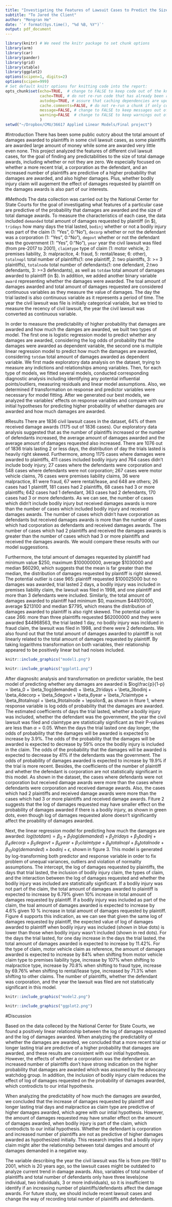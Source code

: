 ```yaml
---
title: "Investigating the Features of Lawsuit Cases to Predict the Size of Total Damage Awards"
subtitle: "To Jared the Client"
author: "Mengran He"
date: '`r format(Sys.time(), "%d %B, %Y")`'
output: pdf_document
---
```


```r
library(knitr) # We need the knitr package to set chunk options
library(arm)
library(car)
library(pander)
library(grid)
library(xtable)
library(ggplot2)
options(scipen=1, digits=2)
options(scipen=999)
# Set default knitr options for knitting code into the report:
opts_chunk$set(echo=TRUE,  # change to FALSE to keep code out of the knitted document
               cache=TRUE, # do not re-run code that has already been run
               autodep=TRUE, # assure that caching dependencies are updated correctly
               cache.comments=FALSE, # do not re-run a chunk if only comments are changed
               message=FALSE, # change to FALSE to keep messages out of the knitted document
               warning=FALSE  # change to FALSE to keep warnings out of the knitted document
               )
setwd("~/Dropbox/CMU/36617 Applied Linear Models/Final project")
```

#Introduction
There has been some public outcry about the total amount of damages awarded to plaintiffs in some civil lawsuit cases, as some plaintiffs are awarded large amount of money while some are awarded very little even none. This project analyzed the features of different civil lawsuit cases, for the goal of finding any predictabilities to the size of total damage awards, including whether or not they are zero. We especially focused on whether a more recent trial, a corporation as the defendant, and an increased number of plaintiffs are predictive of a higher probability that damages are awarded, and also higher damages. Plus, whether bodily injury claim will augement the effect of damages requested by plaintiff on the damages awards is also part of our interests. 

#Methods
The data collection was carried out by the National Center for State Courts for the goal of investigating what features of a particular case are predictive of the probability that damages are awarded and the size of total damage awards. To measure the characteristics of each case, the data included `demanded` total amount of damages requested by plaintiff (in $), `tridays` how many days the trial lasted, `bodinj` whether or not a bodily injury was part of the claim (1: "Yes", 0:"No"), `decorp` whether or not the defendant was a corporation (1: "Yes", 0:"No"), `degovt` whether or not the defendant was the government (1: "Yes", 0:"No"), `year` year the civil lawsuit was filed (from pre-2017 to 2001), `claimtype` type of claim (1: motor vehicle, 2: premises liability, 3: malpracitce, 4: fraud, 5: rental/lease; 6: other), `totalnopl` total number of plaintiffs(1: one plaintiff, 2: two plaintiffs, 3: >= 3 plaintiffs), `totalnode` total number of defendants(1: one defendant, 2:two defendants, 3: >=3 defendants), as well as `totdam` total amount of damages awarded to plaintiff (in $). In addition, we added another binary variable `award` representing whether the damages were awarded. The toal amount of damages awarded and total amount of damages requested are considered continuous variables as they measure the value of damages. The day the trial lasted is also continuous variable as it represents a period of time. The year the civil lawsuit was file is initially categorical variable, but we tried to measure the recency of civil lawsuit, the year the civil lawsuit was converted as continuous variable. 

In order to measure the predictability of higher probability that damages are awarded and how much the damges are awarded, we built two types of model. The first one is logistic regression model to predict whether any damages are awarded, considering the log odds of probability that the damages were awarded as dependent variable, the second one is multiple linear regression model to predict how much the damages are awarded, considering `totdam` total amount of damages awarded as dependent variable. We first made exploratory data analysis on the dataset, trying to measure any indictions and relationships among variables. Then, for each type of models, we fitted several models, conducted corresponding diagnostic analysis including identifying any potential influential points/outliers, measuring residuals and linear model assumptions. Also, we determined if transformation on response and predictor variables were necessary for model fitting. After we generated our best models, we analyzed the variables' effects on response variables and compare with our initial hypotheses for predicting higher probability of whether damages are awarded and how much damages are awarded. 

#Results
There are 1836 civil lawsuit cases in the dataset, 64% of them received damage awards (1175 out of 1836 cases). Our exploratory data analysis suggested that as the number of plaintiffs increased or the number of defendants increased, the average amount of damages awarded and the average amount of damages requested also increased. There are 1076 out of 1836 trials lasting 2 or less days, the distribution of day the trials lasted is heavily right skewed. Furthermore, among 1175 cases where damages were awarded to plaintiffs, 411 cases included bodily injury and 764 cases didn't include body injury; 27 cases where the defendants were corporation and 548 cases where defendants were not corporation; 267 cases were motor vehicle claims, 76 cases were premises liability claims, 36 were malpractice, 81 were fraud, 67 were rental/lease, and 648 are others; 26 cases had 1 plaintiff, 181 cases had 2 plaintiffs, 68 cases had 3 or more plaintiffs; 642 cases had 1 defendant, 363 cases had 2 defendants, 170 cases had 3 or more defendants. As we can see, the number of cases which didn't include bodily injury but received damages awards is more than the number of cases which included bodily injury and received damages awards. The number of cases which didn't have corporation as defendants but received damages awards is more than the number of cases which had corporation as defendants and received damages awards. The number of cases which had 2 plaintiffs and received the damages awards is greater than the number of cases which had 3 or more plaintiffs and received the damages awards. We would compare these results with our model suggesstions. 

Furthermore, the total amount of damages requested by plaintiff had minimum value $250, maximum $100000000, average $1030000 and median $60290, which suggests that the mean is far greater than the median, the distribution of damages requested by plaintiff is right skewed. The potential outlier is case 965: plaintiff requested $100025000 but no damages was awarded, trial lasted 2 days, a bodily injury was included in premises liability claim, the lawsuit was filed in 1998, and one plaintiff and more than 3 defendants were included. Similarly, the total amount of damages awarded to plaintiff had minimum $0, maximum $44970000, average $213100 and median $7795, which means the distribution of damages awarded to plaintiff is also right skewed. The potential outlier is case 266: more than three plaintiffs requested $62000000 and they were awarded $44968563, the trial lasted 1 day, no bodily injury was incldued in fraud claim, the lawsuit was filed in 1998, and there were 2 defendants. We also found out that the total amount of damages awarded to plaintiff is not linearly related to the total amount of damages requested by plaintiff. By taking logarithms transformation on both variables, their relationship appeared to be positively linear but had noises included.

```r
knitr::include_graphics("model1.png")
```

```r
knitr::include_graphics("ggplot1.png")
```

After diagnositc analysis and transformation on predictor variable, the best model of predicting whether any damages are awarded is $log\frac{p}{1-p} = \beta_0 + \beta_1log(demanded) + \beta_2tridays + \beta_3bodinj + \beta_4decorp + \beta_5degovt + \beta_6year + \beta_7claimtype + \beta_8totalnopl + \beta_9totalnode + \epsilon$, as shwon in fiture 1, where response variable is log odds of probability that the damages are awarded. The estimated coefficients of days the trial lasted, whether a bodily injury was included, whether the defendant was the government, the year the civil lawsuit was filed and claimtype are statistically significant as their P-values are less than $\alpha = 0.05$. When the days the trial lasted one day longer, the odds of probability that the damages will be awarded is expected to increase by 3.9%. The odds of the probability that the damages will be awarded is expected to decrease by 59% once the bodily injury is included in the claim. The odds of the probability that the damages will be awarded is expected to decrease by 41% if the defendants was the government. The odds of probability of damages awarded is expected to increase by 19.9% if the trial is more recent. Besides, the coefficients of the number of plaintiff and whether the defendant is corporation are not statistically significant in this model. As shown in the dataset, the cases where defendants were not corporation but received damage awards were more than the cases where defendants were corporation and received damage awards. Also, the cases which had 2 plaintiffs and received damage awards were more than the cases which had 3 or more plaintiffs and received damage awards. Fiture 2 suggests that the log of damages requested may have smaller effect on the probability of damages awarded if there is a bodily injury, as shown in green dots, even though log of damages requested alone doesn't significantly affect the proability of damages awarded. 

Next, the linear regression model for predicting how much the damages are awarded: $log(totdam) = \beta_0 + \beta_1 log(demanded) + \beta_2 tridays + \beta_3 bodinj + \beta_4 decorp + \beta_5 degovt + \beta_6 year + \beta_7 claimtype + \beta_8 totalnopl + \beta_9 totalnode + \beta_10 log(demanded)\times bodinj + \epsilon$, shown in figure 3. This model is generated by log-transforming both predictor and response variable in order to fix problem of unequal variances, outliers and violation of normality assumptions. The intercept, the log of damages requested by plaintiffs, the days that trial lasted, the inclusion of bodily injury claim, the types of claim, and the interaction between the log of damages requested and whether the bodily injury was included are statistically significant. If a bodily injury was not part of the claim, the total amount of damages awarded to plaintiff is expected to increase by 6.79% given 10% increase in total amount of damages requested by plaintiff. If a bodily injury was included as part of the claim, the toal amount of damages awarded is expected to increase by 4.6% given 10 % increase in total amount of damages requested by plaintiff. Figure 4 supports this indication, as we can see that given the same log of damages requested by plaintiff, the expected value of log of damages awarded to plaintiff when bodily injury was included (shown in blue dots) is lower than those when bodily injury wasn't included (shown in red dots). For the days the trial lasted, for one day increase in the days the trial lasted, the total amount of damages awarded is expected to increase by 11.42%. For the type of claim, motor vehicle claim as reference, the amount of damages awarded is expected to increase by 84% when shifting from motor vehicle claim type to premises liability type, increase by 107% when shifting to malpractice type, increase by 70.8% when shifting to fraud type, increase by 69.76% when shifting to rental/lease type, increased by 71.3% when shifting to other claims. The number of plaintiffs, whether the defendant was corporation, and the year the lawsuit was filed are not statistically significant in this model. 

```r
knitr::include_graphics("model2.png")
```

```r
knitr::include_graphics("ggplot2.png")
```

#Discussion

Based on the data colleced by the National Center for State Courts, we found a positively linear relationship between the log of damages requested and the log of damages awarded. When analyzing the predictablity of whether the damages are awarded, we concluded that a more recent trial or longer lasting trial are predictive of a higher probability that damages are awarded, and these results are consistent with our initial hypothesis. However, the effects of whether a corporation was the defendant or an increased number of plaintiffs don't have strong indication on the higher probability that damages are awarded which was assumed by the advocacy watchdog group. In addition, the inclusion of bodily injury claim reduces the effect of log of damages requested on the probability of damages awarded, which controdicts to our intial hypothesis.

When analyzing the predictablity of how much the damages are awarded, we concluded that the increase of damages requested by plaintiff and longer lasting trial days and malpractice as claim type are predictive of higher damages awarded, which agree with our intial hypothesis. However, the amount of damages requested may have smaller effect on the amount of damages awarded, when bodily injury is part of the claim, which controdicts to our initial hypothesis. Whether the defendant is corporation and increased number of plaintiffs are not as predictive of higher damages awarded as hypothesized initially. This research implies that a bodily injury claim might alter the relationship between total damges and amount of damages demanded in a negative way. 

The variable describing the year the civil lawsuit was file is from pre-1997 to 2001, which is 20 years ago, so the lawsuit cases might be outdated to analyze current trend in damage awards. Also, variables of total number of plaintiffs and total number of defendants only have three levels(one individual, two individuals, 3 or more individuals), so it is insufficient to identify if an increasing number of plaintiffs/defendants affect the damage awards. For future study, we should include recent lawsuit cases and change the way of recording total number of plaintiffs and defendants.

